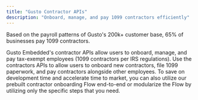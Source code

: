 ```yaml
---
title: "Gusto Contractor APIs"
description: "Onboard, manage, and pay 1099 contractors efficiently"
---
```

Based on the payroll patterns of Gusto's 200k+ customer base, 65% of businesses pay 1099 contractors.

Gusto Embedded's contractor APIs allow users to onboard, manage, and pay tax-exempt employees (1099 contractors per IRS regulations). Use the contractors APIs to allow users to onboard new contractors, file 1099 paperwork, and pay contractors alongside other employees. To save on development time and accelerate time to market, you can also utilize our prebuilt contractor onboarding Flow end-to-end or modularize the Flow by utilizing only the specific steps that you need.

